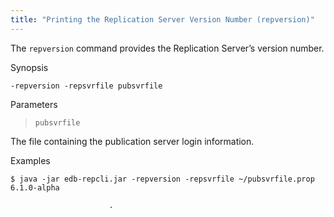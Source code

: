 ```yaml
---
title: "Printing the Replication Server Version Number (repversion)"
---
```


<div id="print_xdb_server_version" class="registered_link"></div>

The `repversion` command provides the Replication Server’s version number.

Synopsis

`-repversion -repsvrfile pubsvrfile`

Parameters

> `pubsvrfile`

The file containing the publication server login information.

Examples

```text
$ java -jar edb-repcli.jar -repversion -repsvrfile ~/pubsvrfile.prop
6.1.0-alpha

                      .
```
